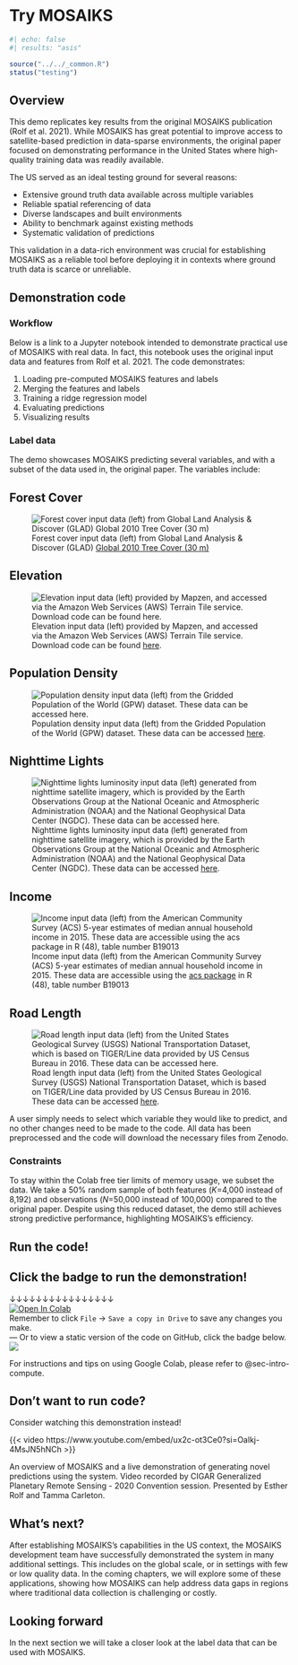 
# Try MOSAIKS {#sec-intro-demo}

```r
#| echo: false
#| results: "asis"

source("../../_common.R")
status("testing")
```

## Overview

This demo replicates key results from the original MOSAIKS publication (Rolf et al. 2021). While MOSAIKS has great potential to improve access to satellite-based prediction in data-sparse environments, the original paper focused on demonstrating performance in the United States where high-quality training data was readily available.

The US served as an ideal testing ground for several reasons:

- Extensive ground truth data available across multiple variables
- Reliable spatial referencing of data
- Diverse landscapes and built environments
- Ability to benchmark against existing methods
- Systematic validation of predictions

This validation in a data-rich environment was crucial for establishing MOSAIKS as a reliable tool before deploying it in contexts where ground truth data is scarce or unreliable. 

## Demonstration code

### Workflow

Below is a link to a Jupyter notebook intended to demonstrate practical use of MOSAIKS with real data. In fact, this notebook uses the original input data and features from Rolf et al. 2021. The code demonstrates:

1. Loading pre-computed MOSAIKS features and labels
2. Merging the features and labels
3. Training a ridge regression model
4. Evaluating predictions
5. Visualizing results

### Label data

The demo showcases MOSAIKS predicting several variables, and with a subset of the data used in, the original paper. The variables include:

::: {.panel-tabset}

## Forest Cover

![Forest cover input data (left) from Global Land Analysis & Discover (GLAD) [Global 2010 Tree Cover (30 m)](https://glad.umd.edu/dataset/global-2010-tree-cover-30-m)](../images/f2_tree_cover.jpg){#fig-forest-cover}

## Elevation

![Elevation input data (left) provided by Mapzen, and accessed via the Amazon Web Services (AWS) Terrain Tile service. Download code can be found [here](https://www.github.com/jhollist/elevatr).](../images/f2_elevation.jpg){#fig-elevation}

## Population Density

![Population density input data (left) from the Gridded Population of the World (GPW) dataset. These data can be accessed [here](http://sedac.ciesin.columbia.edu/data/collection/gpw-v4).](../images/f2_population.jpg){#fig-population}

## Nighttime Lights

![Nighttime lights luminosity input data (left) generated from nighttime satellite imagery, which is provided by the Earth Observations Group at the National Oceanic and Atmospheric Administration (NOAA) and the National Geophysical Data Center (NGDC). These data can be accessed [here](https://eogdata.mines.edu/products/vnl/).](../images/f2_night_lights.jpg){#fig-night-lights}

## Income

![Income input data (left) from the American Community Survey (ACS) 5-year estimates of median annual household income in 2015. These data are accessible using the [acs package](https://cran.r-project.org/web/packages/acs/acs.pdf) in R (48), table number B19013](../images/f2_income.jpg){#fig-income}

## Road Length

![Road length input data (left) from the United States Geological Survey (USGS) National Transportation Dataset, which is based on TIGER/Line data provided by US Census Bureau in 2016. These data can be accessed [here](https://prd-tnm.s3.amazonaws.com/index.html?prefix=StagedProducts/Tran/Shape/).](../images/f2_road_length.jpg){#fig-road-length}

:::

A user simply needs to select which variable they would like to predict, and no other changes need to be made to the code. All data has been preprocessed and the code will download the necessary files from Zenodo.

### Constraints

To stay within the Colab free tier limits of memory usage, we subset the data. We take a 50% random sample of both features (*K*=4,000 instead of 8,192) and observations (*N*=50,000 instead of 100,000) compared to the original paper. Despite using this reduced dataset, the demo still achieves strong predictive performance, highlighting MOSAIKS's efficiency.

## Run the code!

::: {.callout-note}
# Click the badge to run the demonstration! 

&darr;&darr;&darr;&darr;&darr;&darr;&darr;&darr;&darr;&darr;&darr;&darr;&darr;&darr;&darr;&darr;   
[![Open In Colab](https://colab.research.google.com/assets/colab-badge.svg)](https://colab.research.google.com/github/cullen-molitor/MOSAIKS-Training-Manual/blob/main/notebooks/demo/01-Rolf_et_al_2021_demo.ipynb)  
<!-- &uarr;&uarr;&uarr;&uarr;&uarr;&uarr;&uarr;&uarr;&uarr;&uarr;&uarr;&uarr;&uarr;&uarr;&uarr;&uarr;     -->
Remember to click `File` -> `Save a copy in Drive` to save any changes you make.  
---
Or to view a static version of the code on GitHub, click the badge below.  
[![](https://img.shields.io/badge/View%20on%20GitHub-181717?logo=github&logoColor=white&labelColor=grey&color=black&link=--)](https://github.com/cullen-molitor/MOSAIKS-Training-Manual/blob/main/notebooks/demo/01-Rolf_et_al_2021_demo.ipynb)
:::

For instructions and tips on using Google Colab, please refer to @sec-intro-compute. 

## Don't want to run code?

Consider watching this demonstration instead!

::: {#fig-demo}

{{< video https://www.youtube.com/embed/ux2c-ot3Ce0?si=Oalkj-4MsJN5hNCh >}}

An overview of MOSAIKS and a live demonstration of generating novel predictions using the system. Video recorded by CIGAR Generalized Planetary Remote Sensing - 2020 Convention session. Presented by Esther Rolf and Tamma Carleton.
:::

## What's next? 

After establishing MOSAIKS's capabilities in the US context, the MOSAIKS development team have successfully demonstrated the system in many additional settings. This includes on the global scale, or in settings with few or low quality data. In the coming chapters, we will explore some of these applications, showing how MOSAIKS can help address data gaps in regions where traditional data collection is challenging or costly.

::: {.callout-note}
# Looking forward

In the next section we will take a closer look at the label data that can be used with MOSAIKS. 
:::
